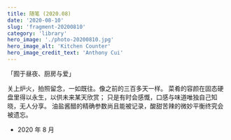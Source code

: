 ```yaml
---
title: 随笔 (2020.08)
date: '2020-08-10'
slug: 'fragment-20200810'
category: 'library'
hero_image: './photo-20200810.jpg'
hero_image_alt: 'Kitchen Counter'
hero_image_credit_text: 'Anthony Cui'
---
```


「囿于昼夜、厨房与爱」

关上炉火，拍照留念，一如既往。像之前的三百多天一样。
菜肴的容颜在固态硬盘里得以永生，以供未来某天欣赏；
只是有时会感慨，口感与味道唯独自己知晓，无人分享。
油盐酱醋的精确参数尚且能被记录，酸甜苦辣的微妙平衡终究会被遗忘。

- 2020 年 8 月
